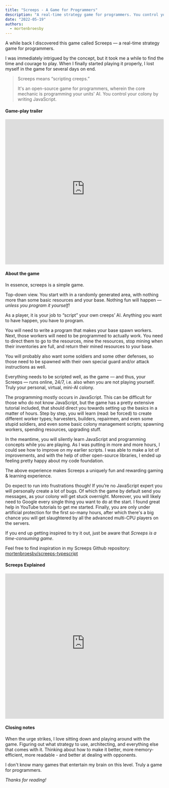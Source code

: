 ```yaml
---
title: "Screeps - A Game for Programmers"
description: "A real-time strategy game for programmers. You control your colony by writing JavaScript."
date: "2022-05-19"
authors:
  - mortenbroesby
---
```


A while back I discovered this game called Screeps — a real-time strategy game for programmers.

I was immediately intrigued by the concept, but it took me a while to find the time and courage to play.
When I finally started playing it properly, I lost myself in the game for several days on end.

> Screeps means “scripting creeps.”
>
> It's an open-source game for programmers, wherein the core mechanic is programming
> your units' AI. You control your colony by writing JavaScript.

#### Game-play trailer

<iframe
  width="100%"
  height="460"
  src="https://www.youtube-nocookie.com/embed/ZboTgOajnGg"
  title="YouTube video player"
  frameborder="0"
  allow="accelerometer; autoplay; clipboard-write; encrypted-media; gyroscope; picture-in-picture"
  allowfullscreen
></iframe>

#### About the game

In essence, screeps is a simple game.

Top-down view. You start with in a randomly generated area, with nothing more than some basic resources and your base.
Nothing fun will happen — _unless you program it yourself!_

As a player, it is your job to “script” your own creeps’ AI. Anything you want to have happen, you have to program.

You will need to write a program that makes your base spawn workers. Next, those workers will need to be programmed to actually work.
You need to direct them to go to the resources, mine the resources, stop mining when their inventories are full, and return
their mined resources to your base.

You will probably also want some soldiers and some other defenses, so those need to be spawned with their own special guard and/or attack instructions as well.

Everything needs to be scripted well, as the game — and thus, your Screeps — runs online, 24/7, i.e. also when you are not playing yourself. Truly your personal, virtual, mini-AI colony.

The programming mostly occurs in JavaScript. This can be difficult for those who do not know JavaScript, but the game has a pretty extensive tutorial included,
that should direct you towards setting up the basics in a matter of hours. Step by step, you will learn (read: be forced) to create different worker types;
harvesters, builders, repairmen, and even some stupid soldiers, and even some basic colony management scripts; spawning workers, spending resources, upgrading stuff.

In the meantime, you will silently learn JavaScript and programming concepts while you are playing. As I was putting in more and more hours,
I could see how to improve on my earlier scripts. I was able to make a lot of improvements, and with the help of other open-source libraries, I ended up feeling pretty happy about my code foundation.

The above experience makes Screeps a uniquely fun and rewarding gaming & learning experience.

Do expect to run into frustrations though! If you’re no JavaScript expert you will personally create a lot of bugs.
Of which the game by default send you messages, as your colony will get stuck overnight. Moreover, you will likely need to
Google every single thing you want to do at the start. I found great help in YouTube tutorials to get me started.
Finally, you are only under artificial protection for the first so-many hours, after which there's a big chance you will get slaughtered
by all the advanced multi-CPU players on the servers.

If you end up getting inspired to try it out, just be aware that _Screeps is a time-consuming game_.

Feel free to find inspiration in my Screeps Github repository: [mortenbroesby/screeps-typescript](https://github.com/mortenbroesby/screeps-typescript)

#### Screeps Explained

<iframe
  width="100%"
  height="460"
  src="https://www.youtube-nocookie.com/embed/y0rCn6Ux0Xw"
  title="YouTube video player"
  frameborder="0"
  allow="accelerometer; autoplay; clipboard-write; encrypted-media; gyroscope; picture-in-picture"
  allowfullscreen
></iframe>

#### Closing notes

When the urge strikes, I love sitting down and playing around with the game. Figuring out what strategy to use, architecting, and everything else that comes with it.
Thinking about how to make it better, more memory-efficient, more readable - and better at dealing with opponents.

I don't know many games that entertain my brain on this level. Truly a game for programmers.

_Thanks for reading!_
